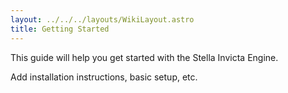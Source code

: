 ```yaml
---
layout: ../../../layouts/WikiLayout.astro
title: Getting Started
---
```


This guide will help you get started with the Stella Invicta Engine.

Add installation instructions, basic setup, etc.
